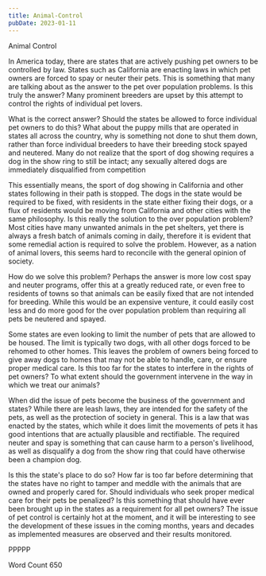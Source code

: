 ```yaml
---
title: Animal-Control
pubDate: 2023-01-11
---
```


Animal Control

In America today, there are states that are actively pushing pet owners to be controlled by law.  States such as California are enacting laws in which pet owners are forced to spay or neuter their pets.  This is something that many are talking about as the answer to the pet over population problems.  Is this truly the answer?  Many prominent breeders are upset by this attempt to control the rights of individual pet lovers.  

What is the correct answer?  Should the states be allowed to force individual pet owners to do this?  What about the puppy mills that are operated in states all across the country, why is something not done to shut them down, rather than force individual breeders to have their breeding stock spayed and neutered.  Many do not realize that the sport of dog showing requires a dog in the show ring to still be intact; any sexually altered dogs are immediately disqualified from competition  

This essentially means, the sport of dog showing in California and other states following in their path is stopped.  The dogs in the state would be required to be fixed, with residents in the state either fixing their dogs, or a flux of residents would be moving from California and other cities with the same philosophy.  Is this really the solution to the over population problem?  Most cities have many unwanted animals in the pet shelters, yet there is always a fresh batch of animals coming in daily, therefore it is evident that some remedial action is required to solve the problem. However, as a nation of animal lovers, this seems hard to reconcile with the general opinion of society.  

How do we solve this problem?  Perhaps the answer is more low cost spay and neuter programs, offer this at a greatly reduced rate, or even free to residents of towns so that animals can be easily fixed that are not intended for breeding.  While this would be an expensive venture, it could easily cost less and do more good for the over population problem than requiring all pets be neutered and spayed.  

Some states are even looking to limit the number of pets that are allowed to be housed.  The limit is typically two dogs, with all other dogs forced to be rehomed to other homes.  This leaves the problem of owners being forced to give away dogs to homes that may not be able to handle, care, or ensure proper medical care.  Is this too far for the states to interfere in the rights of pet owners?  To what extent should the government intervene in the way in which we treat our animals?

When did the issue of pets become the business of the government and states?  While there are leash laws, they are intended for the safety of the pets, as well as the protection of society in general.  This is a law that was enacted by the states, which while it does limit the movements of pets it has good intentions that are actually plausible and rectifiable.  The required neuter and spay is something that can cause harm to a person's livelihood, as well as disqualify a dog from the show ring that could have otherwise been a champion dog. 

Is this the state's place to do so?  How far is too far before determining that the states have no right to tamper and meddle with the animals that are owned and properly cared for.  Should individuals who seek proper medical care for their pets be penalized?  Is this something that should have ever been brought up in the states as a requirement for all pet owners?  The issue of pet control is certainly hot at the moment, and it will be interesting to see the development of these issues in the coming months, years and decades as implemented measures are observed and their results monitored.  

PPPPP

Word Count 650